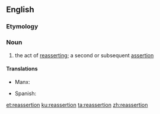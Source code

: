 ==English==

===Etymology===
{{prefix|re|assertion|lang=en}}

===Noun===
{{en-noun}}

# the act of [[reassert]]ing; a second or subsequent [[assertion]]

====Translations====
{{trans-top|the act of reasserting; a second or subsequent assertion}}
* Manx: {{t|gv|aahickyraghey|m}}
{{trans-mid}}
* Spanish: {{t+|es|reafirmación|f}}
{{trans-bottom}}

[[et:reassertion]]
[[ku:reassertion]]
[[ta:reassertion]]
[[zh:reassertion]]